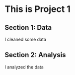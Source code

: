# This is Project 1

## Section 1: Data

I cleaned some data

## Section 2: Analysis

I analyzed the data
